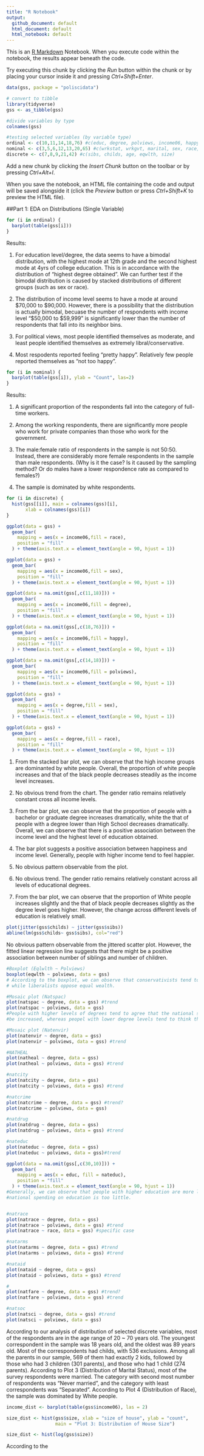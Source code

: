 ```yaml
---
title: "R Notebook"
output:
  github_document: default
  html_document: default
  html_notebook: default
---
```


This is an [R Markdown](http://rmarkdown.rstudio.com) Notebook. When you execute code within the notebook, the results appear beneath the code. 

Try executing this chunk by clicking the *Run* button within the chunk or by placing your cursor inside it and pressing *Ctrl+Shift+Enter*. 

```r
data(gss, package = "poliscidata")

# convert to tibble
library(tidyverse)
gss <- as_tibble(gss)

#divide variables by type
colnames(gss)

#testing selected variables (by variable type)
ordinal <- c(10,11,14,18,76) #c(educ, degree, polviews, income06, happy)
nominal <- c(3,5,6,12,13,20,65) #c(wrkstat, wrkgvt, marital, sex, race, relig, region)
discrete <- c(7,8,9,21,42) #c(sibs, childs, age, eqwlth, size)
```

Add a new chunk by clicking the *Insert Chunk* button on the toolbar or by pressing *Ctrl+Alt+I*.

When you save the notebook, an HTML file containing the code and output will be saved alongside it (click the *Preview* button or press *Ctrl+Shift+K* to preview the HTML file).

##Part 1: EDA on Distributions (Single Variable)

```r
for (i in ordinal) {
  barplot(table(gss[i]))
}

```
Results:

(1) For education level/degree, the data seems to have a bimodal distribution, with the highest mode at 12th grade and the second highest mode at 4yrs of college education. This is in accordance with the distribution of "highest degree obtained". We can further test if the bimodal distribution is caused by stacked distributions of different groups (such as sex or race).

(2) The distribution of income level seems to have a mode at around \$70,000 to \$90,000. However, there is a possibility that the distribution is actually bimodal, becuase the number of respondents with income level "\$50,000 to \$59,999" is significantly lower than the number of respondents that fall into its neighbor bins.

(3) For political views, most people identified themselves as moderate, and least people identified themselves as extremely libral/conservative.

(4) Most respodents reported feeling "pretty happy". Relatively few people reported themselves as "not too happy".

```r
for (i in nominal) {
  barplot(table(gss[i]), ylab = "Count", las=2)
}

```

Results:

(1) A significant proportion of the respondents fall into the category of full-time workers.

(2) Among the working respondents, there are significantly more people who work for private companies than those who work for the government.

(3) The male:female ratio of respondents in the sample is not 50:50. Instead, there are considerably more female respondents in the sample than male respondents. (Why is it the case? Is it caused by the sampling method? Or do males have a lower respondence rate as compared to females?)

(4) The sample is dominated by white respondents.

```r
for (i in discrete) {
  hist(gss[[i]], main = colnames(gss)[i],
       xlab = colnames(gss)[i])
}

```

```r
ggplot(data = gss) +
  geom_bar(
    mapping = aes(x = income06,fill = race),
    position = "fill"
  ) + theme(axis.text.x = element_text(angle = 90, hjust = 1))

ggplot(data = gss) +
  geom_bar(
    mapping = aes(x = income06,fill = sex),
    position = "fill"
  ) + theme(axis.text.x = element_text(angle = 90, hjust = 1))

ggplot(data = na.omit(gss[,c(11,18)])) +
  geom_bar(
    mapping = aes(x = income06,fill = degree),
    position = "fill"
  ) + theme(axis.text.x = element_text(angle = 90, hjust = 1))

ggplot(data = na.omit(gss[,c(18,76)])) +
  geom_bar(
    mapping = aes(x = income06,fill = happy),
    position = "fill"
  ) + theme(axis.text.x = element_text(angle = 90, hjust = 1))

ggplot(data = na.omit(gss[,c(14,18)])) +
  geom_bar(
    mapping = aes(x = income06,fill = polviews),
    position = "fill"
  ) + theme(axis.text.x = element_text(angle = 90, hjust = 1))

ggplot(data = gss) +
  geom_bar(
    mapping = aes(x = degree,fill = sex),
    position = "fill"
  ) + theme(axis.text.x = element_text(angle = 90, hjust = 1))

ggplot(data = gss) +
  geom_bar(
    mapping = aes(x = degree,fill = race),
    position = "fill"
  ) + theme(axis.text.x = element_text(angle = 90, hjust = 1))

```
(1) From the stacked bar plot, we can observe that the high income groups are dominanted by white people. Overall, the proportion of white people increases and that of the black people decreases steadily as the income level increases.

(2) No obvious trend from the chart. The gender ratio remains relatively constant cross all income levels.

(3) From the bar plot, we can observe that the proportion of people with a bachelor or graduate degree increases dramatically, white the that of people with a degree lower than High School decreases dramatically. Overall, we can observe that there is a positive association between the income level and the highest level of education obtained.

(4) The bar plot suggests a positive association between happiness and income level. Generally, people with higher income tend to feel happier.

(5) No obvious pattern observable from the plot.

(6) No obvious trend. The gender ratio remains relatively constant across all levels of educational degrees.

(7) From the bar plot, we can observe that the proportion of White people increases slightly and the that of black people decreases slightly as the degree level goes higher. However, the change across different levels of education is relatively small.

```r
plot(jitter(gss$childs) ~ jitter(gss$sibs))
abline(lm(gss$childs~ gss$sibs), col="red")
```
No obvious pattern observable from the jittered scatter plot. However, the fitted linear regression line suggests that there might be a positive association between number of siblings and number of children.

```r
#Boxplot (Eqlwlth ~ Polviews)
boxplot(eqwlth ~ polviews, data = gss)
# According to the boxplot, we can observe that conservativists tend to support equal wealth
# while liberalists oppose equal wealth.

#Mosaic plot (Natspac)
plot(natspac ~ degree, data = gss) #trend
plot(natspac ~ polviews, data = gss)
#People with higher levels of degrees tend to agree that the national spend on space exploration should
#be increased, whereas peopel with lower degree levels tend to think that the spending is too much.

#Mosaic plot (Natenvir)
plot(natenvir ~ degree, data = gss)
plot(natenvir ~ polviews, data = gss) #trend

#NATHEAL
plot(natheal ~ degree, data = gss)
plot(natheal ~ polviews, data = gss) #trend

#natcity
plot(natcity ~ degree, data = gss)
plot(natcity ~ polviews, data = gss) #trend

#natcrime
plot(natcrime ~ degree, data = gss) #trend?
plot(natcrime ~ polviews, data = gss)

#natdrug
plot(natdrug ~ degree, data = gss)
plot(natdrug ~ polviews, data = gss) #trend

#nateduc
plot(nateduc ~ degree, data = gss)
plot(nateduc ~ polviews, data = gss)#trend

ggplot(data = na.omit(gss[,c(30,10)])) +
  geom_bar(
    mapping = aes(x = educ, fill = nateduc),
    position = "fill"
  ) + theme(axis.text.x = element_text(angle = 90, hjust = 1))
#Generally, we can observe that people with higher education are more likely to think the
#national spending on education is too little.


#natrace
plot(natrace ~ degree, data = gss)
plot(natrace ~ polviews, data = gss) #trend
plot(natrace ~ race, data = gss) #specific case

#natarms
plot(natarms ~ degree, data = gss) #trend
plot(natarms ~ polviews, data = gss) #trend

#nataid
plot(nataid ~ degree, data = gss)
plot(nataid ~ polviews, data = gss) #trend

#
plot(natfare ~ degree, data = gss) #trend?
plot(natfare ~ polviews, data = gss) #trend

#natsoc
plot(natsci ~ degree, data = gss) #trend
plot(natsci ~ polviews, data = gss)
```



According to our analysis of distribution of selected discrete variables,  most of the respondents are in the age range of 20 ~ 70 years old. The youngest correspondent in the sample was 18 years old, and the oldest was 89 years old. Most of the correspondents had childs, with 536 exclusions. Among all the parents in our sample, 569 of them had exactly 2 kids, followed by those who had 3 children (301 parents), and those who had 1 child (274 parents). According to Plot 3 (Distribution of Marital Status), most of the survey respondents were married. The category with second most number of respondents was "Never married", and the category with least correspondents was "Separated". According to Plot 4 (Distribution of Race), the sample was dominated by White people.

```r
income_dist <- barplot(table(gss$income06), las = 2)

size_dist <- hist(gss$size, xlab = "size of house", ylab = "count",
                  main = "Plot 3: Distribution of House Size")

size_dist <- hist(log(gss$size))
```

According to the 